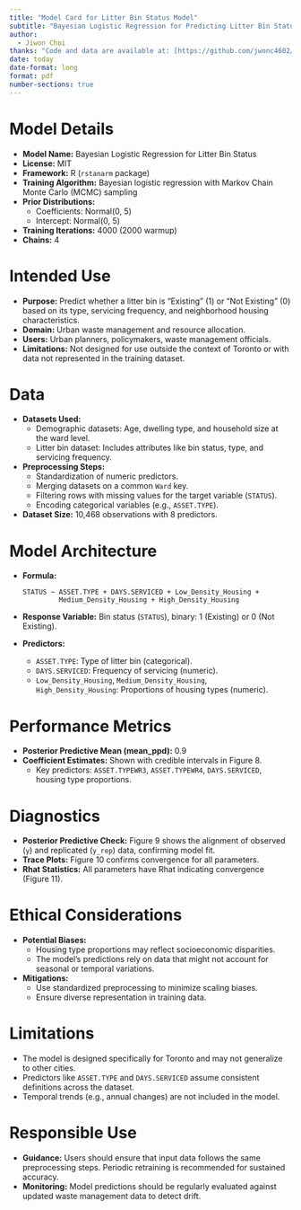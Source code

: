 ```yaml
---
title: "Model Card for Litter Bin Status Model"
subtitle: "Bayesian Logistic Regression for Predicting Litter Bin Status"
author: 
  - Jiwon Choi
thanks: "Code and data are available at: [https://github.com/jwonc4602/Waste-and-Recycling-in-Toronto](https://github.com/jwonc4602/Waste-and-Recycling-in-Toronto)."
date: today
date-format: long
format: pdf
number-sections: true
---
```


# Model Details
- **Model Name:** Bayesian Logistic Regression for Litter Bin Status
- **License:** MIT
- **Framework:** R (`rstanarm` package)
- **Training Algorithm:** Bayesian logistic regression with Markov Chain Monte Carlo (MCMC) sampling
- **Prior Distributions:**
  - Coefficients: Normal(0, 5)
  - Intercept: Normal(0, 5)
- **Training Iterations:** 4000 (2000 warmup)
- **Chains:** 4


#  Intended Use 
- **Purpose:** Predict whether a litter bin is "Existing" (1) or "Not Existing" (0) based on its type, servicing frequency, and neighborhood housing characteristics.
- **Domain:** Urban waste management and resource allocation.
- **Users:** Urban planners, policymakers, waste management officials.
- **Limitations:** Not designed for use outside the context of Toronto or with data not represented in the training dataset.

#  Data 
- **Datasets Used:**
  - Demographic datasets: Age, dwelling type, and household size at the ward level.
  - Litter bin dataset: Includes attributes like bin status, type, and servicing frequency.
- **Preprocessing Steps:**
  - Standardization of numeric predictors.
  - Merging datasets on a common `Ward` key.
  - Filtering rows with missing values for the target variable (`STATUS`).
  - Encoding categorical variables (e.g., `ASSET.TYPE`).
- **Dataset Size:** 10,468 observations with 8 predictors.

#  Model Architecture 
- **Formula:**
  ```
  STATUS ~ ASSET.TYPE + DAYS.SERVICED + Low_Density_Housing + 
           Medium_Density_Housing + High_Density_Housing
  ```
- **Response Variable:** Bin status (`STATUS`), binary: 1 (Existing) or 0 (Not Existing).
- **Predictors:**
  - `ASSET.TYPE`: Type of litter bin (categorical).
  - `DAYS.SERVICED`: Frequency of servicing (numeric).
  - `Low_Density_Housing`, `Medium_Density_Housing`, `High_Density_Housing`: Proportions of housing types (numeric).

#  Performance Metrics 
- **Posterior Predictive Mean (mean_ppd):** 0.9
- **Coefficient Estimates:** Shown with credible intervals in Figure 8.
  - Key predictors: `ASSET.TYPEWR3`, `ASSET.TYPEWR4`, `DAYS.SERVICED`, housing type proportions.


#  Diagnostics 
- **Posterior Predictive Check:** Figure 9 shows the alignment of observed (`y`) and replicated (`y_rep`) data, confirming model fit.
- **Trace Plots:** Figure 10 confirms convergence for all parameters.
- **Rhat Statistics:** All parameters have Rhat indicating convergence (Figure 11).

#  Ethical Considerations 
- **Potential Biases:**
  - Housing type proportions may reflect socioeconomic disparities.
  - The model's predictions rely on data that might not account for seasonal or temporal variations.
- **Mitigations:**
  - Use standardized preprocessing to minimize scaling biases.
  - Ensure diverse representation in training data.

#  Limitations 
- The model is designed specifically for Toronto and may not generalize to other cities.
- Predictors like `ASSET.TYPE` and `DAYS.SERVICED` assume consistent definitions across the dataset.
- Temporal trends (e.g., annual changes) are not included in the model.


#  Responsible Use 
- **Guidance:** Users should ensure that input data follows the same preprocessing steps. Periodic retraining is recommended for sustained accuracy.
- **Monitoring:** Model predictions should be regularly evaluated against updated waste management data to detect drift.

